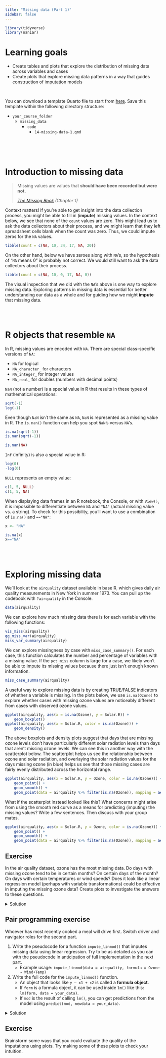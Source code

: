 ```yaml
---
title: "Missing data (Part 1)"
sidebar: false
---
```


```r
library(tidyverse)
library(naniar)
```


# Learning goals

- Create tables and plots that explore the distribution of missing data across variables and cases
- Create plots that explore missing data patterns in a way that guides construction of imputation models

<br>

You can download a template Quarto file to start from [here](activity_templates/14-missing-data-1.qmd). Save this template within the following directory structure:

- `your_course_folder`
    - `missing_data`
        - `code`
            - `14-missing-data-1.qmd`


<br><br><br>


# Introduction to missing data

> Missing values are values that **should have been recorded but were not.**
>
> *[The Missing Book](https://tmb.njtierney.com/) (Chapter 1)*

Context matters! If you're able to get insight into the data collection process, you might be able to fill in (**impute**) missing values. In the context below, we see that none of the `count` values are zero. This might lead us to ask the data collectors about their process, and we might learn that they left spreadsheet cells blank when the count was zero. Thus, we could impute zeros for the `NA` values.

```r
tibble(count = c(NA, 10, 34, 17, NA, 20))
```

On the other hand, below we have zeroes along with `NA`'s, so the hypothesis of "`NA` means 0" is probably not correct. We would still want to ask the data collectors about their process.

```r
tibble(count = c(NA, 10, 0, 17, NA, 0))
```

The visual inspection that we did with the `NA`'s above is one way to explore missing data. Exploring patterns in missing data is essential for better understanding our data as a whole and for guiding how we might **impute** that missing data.


<br><br>


# R objects that resemble `NA`

In R, missing values are encoded with `NA`. There are special class-specific versions of `NA`:

- `NA` for logical
- `NA_character_` for characters
- `NA_integer_` for integer values
- `NA_real_` for doubles (numbers with decimal points)

`NaN` (not a number) is a special value in R that results in these types of mathematical operations:

```r
sqrt(-1)
log(-1)
```

Even though `NaN` isn't the same as `NA`, `NaN` is represented as a missing value in R. The `is.nan()` function can help you spot `NaN`'s versus `NA`'s.

```r
is.na(sqrt(-1))
is.nan(sqrt(-1))

is.nan(NA)
```

`Inf` (infinity) is also a special value in R:

```r
log(0)
-log(0)
```

`NULL` represents an empty value:

```r
c(1, 5, NULL)
c(1, 5, NA)
```

When displaying data frames in an R notebook, the Console, or with `View()`, it is impossible to differentiate between `NA` and `"NA"` (actual missing value vs. a string). To check for this possibility, you'll want to use a combination of `is.na()` and `=="NA"`:

```r
x <- "NA"

is.na(x)
x=="NA"
```


<br><br>


# Exploring missing data

We'll look at the `airquality` dataset available in base R, which gives daily air quality measurements in New York in summer 1973. You can pull up the codebook with `?airquality` in the Console.

```r
data(airquality)
```

We can explore how much missing data there is for each variable with the following functions:

```r
vis_miss(airquality)
gg_miss_var(airquality)
miss_var_summary(airquality)
```

We can explore missingness by case with `miss_case_summary()`. For each case, this function calculates the number and percentage of variables with a missing value. If the `pct_miss` column is large for a case, we likely won't be able to impute its missing values because there just isn't enough known information.

```r
miss_case_summary(airquality)
```

A useful way to explore missing data is by creating TRUE/FALSE indicators of whether a variable is missing. In the plots below, we use `is.na(Ozone)` to explore whether cases with missing ozone values are noticeably different from cases with observed ozone values.

```r
ggplot(airquality, aes(x = is.na(Ozone), y = Solar.R)) + 
    geom_boxplot()
ggplot(airquality, aes(x = Solar.R, color = is.na(Ozone))) + 
    geom_density()
```

The above boxplots and density plots suggest that days that are missing ozone levels don't have particularly different solar radiation levels than days that aren't missing ozone levels. We can see this in another way with the scatterplot below. The scatterplot helps us see the relationship between ozone and solar radiation, and overlaying the solar radiation values for the days missing ozone (in blue) helps us see that those missing cases are fairly evenly distributed across the horizontal range.

```r
ggplot(airquality, aes(x = Solar.R, y = Ozone, color = is.na(Ozone))) +
    geom_point() +
    geom_smooth() +
    geom_point(data = airquality %>% filter(is.na(Ozone)), mapping = aes(x = Solar.R, y = 175))
```

What if the scatterplot instead looked like this? What concerns might arise from using the smooth red curve as a means for predicting (imputing) the missing values? Write a few sentences. Then discuss with your group mates.

```r
ggplot(airquality, aes(x = Solar.R, y = Ozone, color = is.na(Ozone))) +
    geom_point() +
    geom_smooth() +
    geom_point(data = airquality %>% filter(is.na(Ozone)), mapping = aes(x = 250+Solar.R/2, y = 175))
```



## Exercise

In the air quality dataset, ozone has the most missing data. Do days with missing ozone tend to be in certain months? On certain days of the month? On days with certain temperatures or wind speeds? Does it look like a linear regression model (perhaps with variable transformations) could be effective in imputing the missing ozone data? Create plots to investigate the answers to these questions.

<details>
    <summary>Solution</summary>

```r
ggplot(airquality, aes(fill = factor(Month), x = is.na(Ozone))) +
    geom_bar(position = "fill")
```

</details>


## Pair programming exercise

Whoever has most recently cooked a meal will drive first. Switch driver and navigator roles for the second part.

1. Write the pseudocode for a function `impute_linmod()` that imputes missing data using linear regression. Try to be as detailed as you can with the pseudocode in anticipation of full implementation in the next part.
    - Example usage: `impute_linmod(data = airquality, formula = Ozone ~ Wind+Temp)`

2. Write the full code for the `impute_linmod()` function.
    - An object that looks like `y ~ x1 + x2` is called a **formula object**.
    - If `form` is a formula object, it can be used inside `lm()` like this: `lm(form, data = your_data)`.
    - If `mod` is the result of calling `lm()`, you can get predictions from the model using `predict(mod, newdata = your_data)`.
    
<details>
    <summary>Solution</summary>

```r
impute_linmod <- function(data, formula) {
    mod <- lm(formula, data = data)
    pred <- predict(mod, newdata = data)
    
    formula_chr <- as.character(formula)
    response_var <- formula_chr[2]
    var_with_nas <- data[[response_var]]
    imputed_var <- if_else(is.na(var_with_nas), pred, var_with_nas)
    data[[response_var]] <- imputed_var
    data
}

impute_linmod(data = airquality, formula = Ozone ~ Wind+Temp)
```


</details>


## Exercise

Brainstorm some ways that you could evaluate the quality of the imputations using plots. Try making some of these plots to check your intuition.




